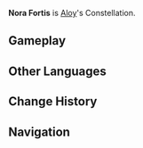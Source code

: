 {{Constellation Overview Infobox
|title     = Nora Fortis
|character = Aloy
|meaning   = Nora Brave
}}
'''Nora Fortis''' is [[Aloy]]'s Constellation.

==Gameplay==
{{Constellation Table|Aloy}}

==Other Languages==
{{Other Languages
|en      = Nora Fortis
|en_lang = la
|en_tl   = [[w:c:horizon:Nora|Nora]] [[w:c:horizon:Brave|Brave]]
|zhs     = 诺拉勇者座
|zhs_rm  = Nuòlā Yǒngzhě-zuò
|zhs_tl  = Nora Brave Constellation
|zht     = 諾拉族勇者座
|zht_rm  = Nuòlā Zú Yǒngzhě zuò
|zht_tl  = Nora Tribe Brave Constellation
|ja      = ノラの義勇兵座
|ja_rm   = Nora no Giyuuhei-za
|ja_tl   = Nora Brave Constellation
|ko      = 노라 {{tt|용사|勇士}}자리
|ko_rm   = Nora Yongsa Jari
|ko_tl   = Nora Warrior Constellation
|es      = Nora Fortis
|fr      = Nora Fortis
|ru      = Нора Фортис
|th      = Nora Fortis
|vi      = {{tt|Cung|宫}} Nora
|vi_tl   = Nora Constellation
|de      = Nora Fortis
|id      = Nora Fortis
|pt      = Norta Fortis
}}

==Change History==
{{Change History|2.1}}

==Navigation==
{{Constellation Navbox}}